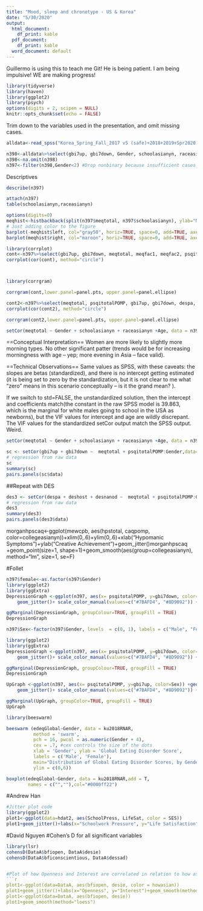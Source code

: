 ---
title: "Mood, sleep and chronotype - US & Korea"
date: "5/30/2020"
output:
  html_document:
    df_print: kable
  pdf_document:
    df_print: kable
  word_document: default
---
Guillermo is using this to teach me Git! 
He is being patient. I am being impulsive!
WE are making progress!

```{r setup, include=FALSE}
library(tidyverse)
library(haven)
library(ggplot2)
library(psych)
options(digits = 2, scipen = NULL)
knitr::opts_chunk$set(echo = FALSE)
```

Trim down to the variables used in the presentation, and omit missing cases. 

```{r}
alldata<-read_spss("Korea_Spring_Fall_2017 v5 (safe)+2018+2019+Spr2020.sav")

n398<-alldata%>%select(gbi7up, gbi7down, Gender, schoolasianyn, raceasianyn, meqtotal, meqfac1, meqfac2, psqitotalPOMP, Age, despa, desna, desnanod, deshost, desdom)
n398<-na.omit(n398)
n397<-filter(n398,Gender<2) #Drop nonbinary because insufficient cases to prevent deductive identification
```

Descriptives
```{r}
describe(n397)
```

```{r}
attach(n397)
table(schoolasianyn,raceasianyn)
```


```{r}
options(digits=0)
meqhist<-histbackback(split(n397$meqtotal, n397$schoolasianyn), ylab="Morningness Score", main ="Morningness by Asian University") 
# Just adding color to the figure 
barplot(-meqhist$left, col="gray50", horiz=TRUE, space=0, add=TRUE, axes=FALSE) 
barplot(meqhist$right, col="maroon", horiz=TRUE, space=0, add=TRUE, axes=FALSE) 
```


```{r}
library(corrplot)
cont<-n397%>%select(gbi7up, gbi7down, meqtotal, meqfac1, meqfac2, psqitotalPOMP, Age, despa, desna, desnanod, deshost, desdom)
corrplot(cor(cont), method="circle")



library(corrgram)

corrgram(cont,lower.panel=panel.pts, upper.panel=panel.ellipse)

```

```{r}

cont2<-n397%>%select(meqtotal, psqitotalPOMP, gbi7up, gbi7down, despa,  desnanod, deshost)
corrplot(cor(cont2), method="circle")

corrgram(cont2,lower.panel=panel.pts, upper.panel=panel.ellipse)

```

```{r meqtotal as DV}
setCor(meqtotal ~ Gender + schoolasianyn + raceasianyn +Age, data = n397, std = F)

```
==Conceptual Interpretation==
Women are more likely to slightly more morning types. No other significant patter (trends would be for increasing morningness with age -- yep; more evening in Asia -- face valid).


==Technical Observations==
Same values as SPSS, with these caveats: 
the slopes are betas (standardized), and there is no intercept getting estimated (it is being set to zero by the standardization, but it is not clear to me what "zero" means in this scenario conceptually -- is it the grand mean? ). 

If we switch to std=FALSE, the unstandardized solution, then the intercept and coefficients match(the constant in the raw SPSS model is 39.863, which is the marginal for white males going to school in the USA as newborns),  but the VIF values for intercept and age are wildly discrepant. The VIF values for the standardized setCor output match the SPSS output. Weird. 


```{r meqtotal as DV, standardized (betas)}
setCor(meqtotal ~ Gender + schoolasianyn + raceasianyn +Age, data = n397)


```

```{r}
sc <- setCor(gbi7up + gbi7down ~  meqtotal + psqitotalPOMP:Gender,data=n397) 
# regression from raw data
sc
summary(sc)
pairs.panels(sc$data)
```
##Repeat with DES
```{r}
des3 <- setCor(despa + deshost + desnanod ~  meqtotal + psqitotalPOMP:Gender,data=n397) 
# regression from raw data
des3
summary(des3)
pairs.panels(des3$data)

```

morganhpscaq<-ggplot(mewcpb, aes(hpstotal, caqpomp,  color=collegeasianyn))+xlim(0,.6)+ylim(0,.6)+xlab("Hypomanic Symptoms")+ylab("Creative Achievement")+geom_jitter()morganhpscaq +geom_point(size=1, shape=1)+geom_smooth(aes(group=collegeasianyn), method="lm", size=1, se=F)


#Follet
```{r PSQI and 7Down, with ggMarginal codes for the marginal histograms}
n397$female<-as.factor(n397$Gender)
library(ggplot2)
library(ggExtra)
DepressionGraph <-ggplot(n397, aes(x= psqitotalPOMP, y=gbi7down, color=female)) +geom_point() +
	geom_jitter()+ scale_color_manual(values=c("#7BAFD4", "#8D9092")) + geom_smooth(method="lm", se=T) + xlab("PSQI total (% Max)") + ylab("Depression Score (gbi7down)") +ggtitle("Depressive symptoms as a function of sleep problems")

ggMarginal(DepressionGraph, groupColour=TRUE, groupFill = TRUE)
DepressionGraph

```

```{r PSQI and 7Down, with ggMarginal codes for the marginal histograms}
n397$Sex<-factor(n397$Gender, levels  = c(0, 1), labels = c("Male", "Female"))

library(ggplot2)
library(ggExtra)
DepressionGraph <-ggplot(n397, aes(x= psqitotalPOMP, y=gbi7down, color=Sex)) +geom_point() +
	geom_jitter()+ scale_color_manual(values=c("#7BAFD4", "#8D9092")) + geom_smooth(method="lm", se=T) + xlab("PSQI total (% Max)") + ylab("Depression Score (gbi7down)") +ggtitle("Depressive symptoms as a function of sleep problems")+theme_bw()

ggMarginal(DepressionGraph, groupColour=TRUE, groupFill = TRUE)
DepressionGraph

```

```{r PSQI and 7Up, with ggMarginal codes for the marginal histograms}

UpGraph <-ggplot(n397, aes(x= psqitotalPOMP, y=gbi7up, color=Sex)) +geom_point() +
	geom_jitter()+ scale_color_manual(values=c("#7BAFD4", "#8D9092")) + geom_smooth(method="lm", se=T) + xlab("PSQI total (% Max)") + ylab("Hypomanic Score (7 Up)") +ggtitle("Hypomanic symptoms as a function of sleep problems")+theme_bw()

ggMarginal(UpGraph, groupColor=TRUE, groupFill = TRUE)
UpGraph

```


```{r Code for a beeswarm overlaid on top of a box plot that considers global eating disorder scores separated by gender:}
library(beeswarm)

beeswarm (edeqGlobal~Gender, data = ku2018RNAR,
          method = 'swarm', 
          pch = 16, pwcol = as.numeric(Gender + 4),
          cex = .7, #cex controls the size of the dots
          xlab = 'Gender', ylab = 'Global Eating Disorder Score',
          labels = c('Male', 'Female'),
          main="Distribution of Global Eating Disorder Scores, by Gender",
          ylim = c(0,6))

boxplot(edeqGlobal~Gender, data = ku2018RNAR,add = T, 
        names = c("",""),col="#0000ff22")
```
#Andrew Han
```{r}
#Jitter plot code
library(ggplot2)
plot1<-ggplot(data=hdat2, aes(SchoolPress, LifeSat, color = SES))
plot1+geom_jitter()+labs(x="Schoolwork Pressure", y="Life Satisfaction")+geom_smooth(method="loess", color = "red") 
```
#David Nguyen
#Cohen's D for all significant variables 
```{r}
library(lsr)
cohensD(DataA$bfiopen, DataA$desie)
cohensD(DataA$bficonscientious, DataA$dessad)


#Plot of how Openness and Interest are correlated in relation to how asian an individual is
```{r}
plot1<-ggplot(data=DataA, aes(bfiopen, desie, color = howasian))
plot1+geom_jitter()+labs(x="Openness", y="Interest")+geom_smooth(method="loess", color = "red") 
plot1<-ggplot(data=DataA, aes(bfiopen, desie))
plot1+geom_smooth(method="loess")
```
  
